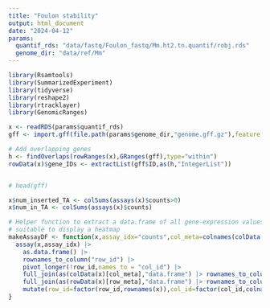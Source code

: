 ```yaml
---
title: "Foulon stability"
output: html_document
date: "2024-04-12"
params:
  quantif_rds: "data/fastq/Foulon_fastq/Mm.ht2.tn.quantif/robj.rds"
  genome_dir: "data/ref/Mm"
---
```


```r
library(Rsamtools)
library(SummarizedExperiment)
library(tidyverse)
library(reshape2)
library(rtracklayer)
library(GenomicRanges)
```

```r
x <- readRDS(params$quantif_rds)
gff <- import.gff(file.path(params$genome_dir,"genome.gff.gz"),feature.type="gene")

# Add overlapping genes
h <- findOverlaps(rowRanges(x),GRanges(gff),type="within")
rowData(x)$gene_IDs <- extractList(gff$ID,as(h,"IntegerList"))


# head(gff)

x$num_inserted_TA <- colSums(assays(x)$counts>0)
x$num_in_TA <- colSums(assays(x)$counts)

# Helper function to extract a data.frame of all gene-expression values
# suitable to display a heatmap
makeAssayDF <- function(x,assay_idx="counts",col_meta=colnames(colData(x)),row_meta=character(0)) {
  assay(x,assay_idx) |>
    as.data.frame() |>
    rownames_to_column("row_id") |>
    pivot_longer(!row_id,names_to = "col_id") |>
    full_join(as(colData(x)[col_meta],"data.frame") |> rownames_to_column("col_id"),by="col_id") |> # Add all colData
    full_join(as(rowData(x)[row_meta],"data.frame") |> rownames_to_column("row_id"),by="row_id") |> # Add all rowData
    mutate(row_id=factor(row_id,rownames(x)),col_id=factor(col_id,colnames(x)))
}


```
